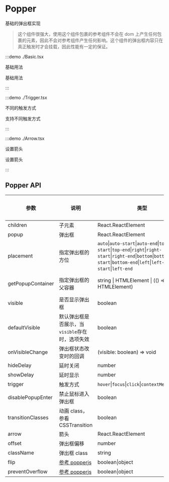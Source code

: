 # Popper

基础的弹出框实现

> 这个组件很强大，使用这个组件包裹的参考组件不会在 dom 上产生任何包裹的元素，因此不会对参考组件产生任何影响。这个组件的弹出框内容只在真正触发时才会挂载，因此性能有一定的保证。

:::demo ./Basic.tsx

基础用法

基础用法

:::

:::demo ./Trigger.tsx

不同的触发方式

支持不同触发方式

:::

:::demo ./Arrow.tsx

设置箭头

设置箭头

:::

## Popper API

| 参数 | 说明 | 类型 | 可选值 | 默认值 | 是否必填 |
| --- | --- | --- | --- | --- | --- |
| children | 子元素 | React.ReactElement | - | — | true |
| popup | 弹出框 | React.ReactElement | - | - | true |
| placement | 指定弹出框的方位 | `auto`&#x007c;`auto-start`&#x007c;`auto-end`&#x007c;`top`&#x007c;`top-start`&#x007c;`top-end`&#x007c;`right`&#x007c;`right-start`&#x007c;`right-end`&#x007c;`bottom`&#x007c;`bottom-start`&#x007c;`bottom-end`&#x007c;`left`&#x007c;`left-start`&#x007c;`left-end` | - | `auto` | false |
| getPopupContainer | 指定弹出框的父容器 | string &#x007c; HTMLElement &#x007c; (() => string &#x007c; HTMLElement) | - | 默认为`body` | false |
| visible | 是否显示弹出框 | boolean | - | - | false |
| defaultVisible | 默认弹出框是否展示，当`visible`存在时，选项失效 | boolean | - | false | false |
| onVisibleChange | 弹出框状态改变时的回调 | (visible: boolean) => void | - | - | false |
| hideDelay | 延时关闭 | number | - | - | false |
| showDelay | 延时显示 | number | - | - | false |
| trigger | 触发方式 | `hover`&#x007c;`focus`&#x007c;`click`&#x007c;`contextMenu`&#x007c;`custom` | - | `hover` | false |
| disablePopupEnter | 禁止鼠标进入弹出框 | boolean | - | - | false |
| transitionClasses | 动画 class，参看<Link to='CSSTransition'>CSSTransition</Link> | boolean | - | - | false |
| arrow | 箭头 | React.ReactElement | - | - | false |
| offset | 弹出框偏移 | number | - | 0 | false |
| className | 弹出框 class | string | - | 0 | false |
| flip | [参考 popperjs](https://popper.js.org/docs/v2/modifiers/flip/) | boolean&#x007c;object | - | true | false |
| preventOverflow | [参考 popperjs](https://popper.js.org/docs/v2/modifiers/prevent-overflow/) | boolean&#x007c;object | - | true | false |
